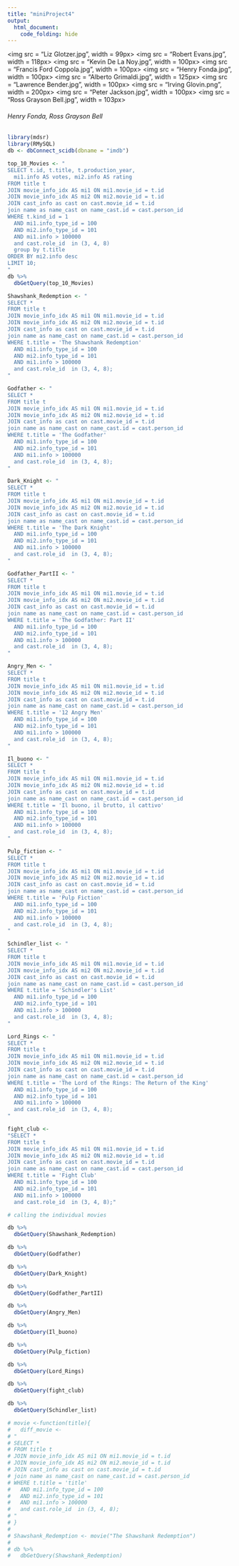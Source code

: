 ```yaml
---
title: "miniProject4"
output:
  html_document:
    code_folding: hide
---
```

<img src = "Liz Glotzer.jpg", width = 99px>
<img src = "Robert Evans.jpg", width = 118px>
<img src = "Kevin De La Noy.jpg", width = 100px>
<img src = "Francis Ford Coppola.jpg", width = 100px>
<img src = "Henry Fonda.jpg", width = 100px>
<img src = "Alberto Grimaldi.jpg", width = 125px>
<img src = "Lawrence Bender.jpg", width = 100px>
<img src = "Irving Glovin.png", width = 200px>
<img src = "Peter Jackson.jpg", width = 100px>
<img src = "Ross Grayson Bell.jpg", width = 103px>


###### Henry Fonda, Ross Grayson Bell

```r
library(mdsr)
library(RMySQL)
db <- dbConnect_scidb(dbname = "imdb")
```

```r
top_10_Movies <- "
SELECT t.id, t.title, t.production_year, 
  mi1.info AS votes, mi2.info AS rating
FROM title t
JOIN movie_info_idx AS mi1 ON mi1.movie_id = t.id
JOIN movie_info_idx AS mi2 ON mi2.movie_id = t.id
JOIN cast_info as cast on cast.movie_id = t.id
join name as name_cast on name_cast.id = cast.person_id
WHERE t.kind_id = 1
  AND mi1.info_type_id = 100
  AND mi2.info_type_id = 101
  AND mi1.info > 100000
  and cast.role_id  in (3, 4, 8)
  group by t.title
ORDER BY mi2.info desc
LIMIT 10;
"
db %>%
  dbGetQuery(top_10_Movies)
```

```r
Shawshank_Redemption <- "
SELECT *
FROM title t
JOIN movie_info_idx AS mi1 ON mi1.movie_id = t.id
JOIN movie_info_idx AS mi2 ON mi2.movie_id = t.id
JOIN cast_info as cast on cast.movie_id = t.id
join name as name_cast on name_cast.id = cast.person_id
WHERE t.title = 'The Shawshank Redemption'
  AND mi1.info_type_id = 100
  AND mi2.info_type_id = 101
  AND mi1.info > 100000
  and cast.role_id  in (3, 4, 8);
"

Godfather <- "
SELECT *
FROM title t
JOIN movie_info_idx AS mi1 ON mi1.movie_id = t.id
JOIN movie_info_idx AS mi2 ON mi2.movie_id = t.id
JOIN cast_info as cast on cast.movie_id = t.id
join name as name_cast on name_cast.id = cast.person_id
WHERE t.title = 'The Godfather'
  AND mi1.info_type_id = 100
  AND mi2.info_type_id = 101
  AND mi1.info > 100000
  and cast.role_id  in (3, 4, 8);
"

Dark_Knight <- "
SELECT *
FROM title t
JOIN movie_info_idx AS mi1 ON mi1.movie_id = t.id
JOIN movie_info_idx AS mi2 ON mi2.movie_id = t.id
JOIN cast_info as cast on cast.movie_id = t.id
join name as name_cast on name_cast.id = cast.person_id
WHERE t.title = 'The Dark Knight'
  AND mi1.info_type_id = 100
  AND mi2.info_type_id = 101
  AND mi1.info > 100000
  and cast.role_id  in (3, 4, 8);
"

Godfather_PartII <- "
SELECT *
FROM title t
JOIN movie_info_idx AS mi1 ON mi1.movie_id = t.id
JOIN movie_info_idx AS mi2 ON mi2.movie_id = t.id
JOIN cast_info as cast on cast.movie_id = t.id
join name as name_cast on name_cast.id = cast.person_id
WHERE t.title = 'The Godfather: Part II'
  AND mi1.info_type_id = 100
  AND mi2.info_type_id = 101
  AND mi1.info > 100000
  and cast.role_id  in (3, 4, 8);
"

Angry_Men <- "
SELECT *
FROM title t
JOIN movie_info_idx AS mi1 ON mi1.movie_id = t.id
JOIN movie_info_idx AS mi2 ON mi2.movie_id = t.id
JOIN cast_info as cast on cast.movie_id = t.id
join name as name_cast on name_cast.id = cast.person_id
WHERE t.title = '12 Angry Men'
  AND mi1.info_type_id = 100
  AND mi2.info_type_id = 101
  AND mi1.info > 100000
  and cast.role_id  in (3, 4, 8);
"

Il_buono <- "
SELECT *
FROM title t
JOIN movie_info_idx AS mi1 ON mi1.movie_id = t.id
JOIN movie_info_idx AS mi2 ON mi2.movie_id = t.id
JOIN cast_info as cast on cast.movie_id = t.id
join name as name_cast on name_cast.id = cast.person_id
WHERE t.title = 'Il buono, il brutto, il cattivo'
  AND mi1.info_type_id = 100
  AND mi2.info_type_id = 101
  AND mi1.info > 100000
  and cast.role_id  in (3, 4, 8);
"

Pulp_fiction <- "
SELECT *
FROM title t
JOIN movie_info_idx AS mi1 ON mi1.movie_id = t.id
JOIN movie_info_idx AS mi2 ON mi2.movie_id = t.id
JOIN cast_info as cast on cast.movie_id = t.id
join name as name_cast on name_cast.id = cast.person_id
WHERE t.title = 'Pulp Fiction'
  AND mi1.info_type_id = 100
  AND mi2.info_type_id = 101
  AND mi1.info > 100000
  and cast.role_id  in (3, 4, 8);
"

Schindler_list <- "
SELECT *
FROM title t
JOIN movie_info_idx AS mi1 ON mi1.movie_id = t.id
JOIN movie_info_idx AS mi2 ON mi2.movie_id = t.id
JOIN cast_info as cast on cast.movie_id = t.id
join name as name_cast on name_cast.id = cast.person_id
WHERE t.title = 'Schindler's List'
  AND mi1.info_type_id = 100
  AND mi2.info_type_id = 101
  AND mi1.info > 100000
  and cast.role_id  in (3, 4, 8);
"

Lord_Rings <- "
SELECT *
FROM title t
JOIN movie_info_idx AS mi1 ON mi1.movie_id = t.id
JOIN movie_info_idx AS mi2 ON mi2.movie_id = t.id
JOIN cast_info as cast on cast.movie_id = t.id
join name as name_cast on name_cast.id = cast.person_id
WHERE t.title = 'The Lord of the Rings: The Return of the King'
  AND mi1.info_type_id = 100
  AND mi2.info_type_id = 101
  AND mi1.info > 100000
  and cast.role_id  in (3, 4, 8);
"

fight_club <- 
"SELECT *
FROM title t
JOIN movie_info_idx AS mi1 ON mi1.movie_id = t.id
JOIN movie_info_idx AS mi2 ON mi2.movie_id = t.id
JOIN cast_info as cast on cast.movie_id = t.id
join name as name_cast on name_cast.id = cast.person_id
WHERE t.title = 'Fight Club'
  AND mi1.info_type_id = 100
  AND mi2.info_type_id = 101
  AND mi1.info > 100000
  and cast.role_id  in (3, 4, 8);"
```

```r
# calling the individual movies

db %>%
  dbGetQuery(Shawshank_Redemption)

db %>%
  dbGetQuery(Godfather)

db %>%
  dbGetQuery(Dark_Knight)

db %>%
  dbGetQuery(Godfather_PartII)

db %>%
  dbGetQuery(Angry_Men)

db %>%
  dbGetQuery(Il_buono)

db %>%
  dbGetQuery(Pulp_fiction)

db %>%
  dbGetQuery(Lord_Rings)

db %>%
  dbGetQuery(fight_club)

db %>%
  dbGetQuery(Schindler_list)
```


```r

# movie <-function(title){
#   diff_movie <-
# "
# SELECT *
# FROM title t
# JOIN movie_info_idx AS mi1 ON mi1.movie_id = t.id
# JOIN movie_info_idx AS mi2 ON mi2.movie_id = t.id
# JOIN cast_info as cast on cast.movie_id = t.id
# join name as name_cast on name_cast.id = cast.person_id
# WHERE t.title = 'title'
#   AND mi1.info_type_id = 100
#   AND mi2.info_type_id = 101
#   AND mi1.info > 100000
#   and cast.role_id  in (3, 4, 8);
# "
# }
# 
# Shawshank_Redemption <- movie("The Shawshank Redemption")
# 
# db %>%
#   dbGetQuery(Shawshank_Redemption)


```


